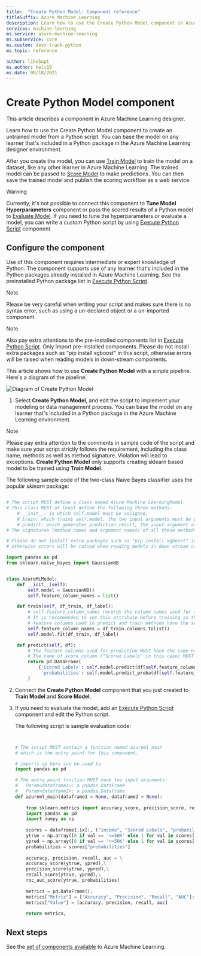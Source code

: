 ```yaml
---
title:  "Create Python Model: Component reference"
titleSuffix: Azure Machine Learning
description: Learn how to use the Create Python Model component in Azure Machine Learning to create a custom modeling or data processing component.
services: machine-learning
ms.service: azure-machine-learning
ms.subservice: core
ms.custom: devx-track-python
ms.topic: reference

author: likebupt
ms.author: keli19
ms.date: 08/18/2021
---
```

# Create Python Model component

This article describes a component in Azure Machine Learning designer.

Learn how to use the Create Python Model component to create an untrained model from a Python script. You can base the model on any learner that's included in a Python package in the Azure Machine Learning designer environment. 

After you create the model, you can use [Train Model](train-model.md) to train the model on a dataset, like any other learner in Azure Machine Learning. The trained model can be passed to [Score Model](score-model.md) to make predictions. You can then save the trained model and publish the scoring workflow as a web service.

> [!WARNING]
> Currently, it's not possible to connect this component to **Tune Model Hyperparameters** component or pass the scored results of a Python model to [Evaluate Model](evaluate-model.md). If you need to tune the hyperparameters or evaluate a model, you can write a custom Python script by using [Execute Python Script](execute-python-script.md) component.


## Configure the component

Use of this component requires intermediate or expert knowledge of Python. The component supports use of any learner that's included in the Python packages already installed in Azure Machine Learning. See the preinstalled Python package list in [Execute Python Script](execute-python-script.md).

> [!NOTE]
> Please be very careful when writing your script and makes sure there is no syntax error, such as using a un-declared object or a un-imported component.

> [!NOTE]
> Also pay extra attentions to the pre-installed components list in [Execute Python Script](execute-python-script.md). Only import pre-installed components. Please do not install extra packages such as "pip install xgboost" in this script, otherwise errors will be raised when reading models in down-stream components.
  
This article shows how to use **Create Python Model** with a simple pipeline. Here's a diagram of the pipeline:

![Diagram of Create Python Model](./media/module/create-python-model.png)

1. Select **Create Python Model**, and edit the script to implement your modeling or data management process. You can base the model on any learner that's included in a Python package in the Azure Machine Learning environment.

> [!NOTE]
> Please pay extra attention to the comments in sample code of the script and make sure your script strictly follows the requirement, including the class name, methods as well as method signature. Violation will lead to exceptions. 
> **Create Python Model** only supports creating sklearn based model to be trained using **Train Model**.

   The following sample code of the two-class Naive Bayes classifier uses the popular *sklearn* package:

   ```Python

   # The script MUST define a class named Azure Machine LearningModel.
   # This class MUST at least define the following three methods:
       # __init__: in which self.model must be assigned,
       # train: which trains self.model, the two input arguments must be pandas DataFrame,
       # predict: which generates prediction result, the input argument and the prediction result MUST be pandas DataFrame.
   # The signatures (method names and argument names) of all these methods MUST be exactly the same as the following example.

   # Please do not install extra packages such as "pip install xgboost" in this script,
   # otherwise errors will be raised when reading models in down-stream components.
   
   import pandas as pd
   from sklearn.naive_bayes import GaussianNB


   class AzureMLModel:
       def __init__(self):
           self.model = GaussianNB()
           self.feature_column_names = list()

       def train(self, df_train, df_label):
           # self.feature_column_names records the column names used for training.
           # It is recommended to set this attribute before training so that the
           # feature columns used in predict and train methods have the same names.
           self.feature_column_names = df_train.columns.tolist()
           self.model.fit(df_train, df_label)

       def predict(self, df):
           # The feature columns used for prediction MUST have the same names as the ones for training.
           # The name of score column ("Scored Labels" in this case) MUST be different from any other columns in input data.
           return pd.DataFrame(
               {'Scored Labels': self.model.predict(df[self.feature_column_names]), 
                'probabilities': self.model.predict_proba(df[self.feature_column_names])[:, 1]}
           )


   ```

2. Connect the **Create Python Model** component that you just created to **Train Model** and **Score Model**.

3. If you need to evaluate the model, add an [Execute Python Script](execute-python-script.md) component and edit the Python script.

   The following script is sample evaluation code:

   ```Python


   # The script MUST contain a function named azureml_main
   # which is the entry point for this component.

   # imports up here can be used to 
   import pandas as pd

   # The entry point function MUST have two input arguments:
   #   Param<dataframe1>: a pandas.DataFrame
   #   Param<dataframe2>: a pandas.DataFrame
   def azureml_main(dataframe1 = None, dataframe2 = None):
    
       from sklearn.metrics import accuracy_score, precision_score, recall_score, roc_auc_score, roc_curve
       import pandas as pd
       import numpy as np
    
       scores = dataframe1.ix[:, ("income", "Scored Labels", "probabilities")]
       ytrue = np.array([0 if val == '<=50K' else 1 for val in scores["income"]])
       ypred = np.array([0 if val == '<=50K' else 1 for val in scores["Scored Labels"]])    
       probabilities = scores["probabilities"]
    
       accuracy, precision, recall, auc = \
       accuracy_score(ytrue, ypred),\
       precision_score(ytrue, ypred),\
       recall_score(ytrue, ypred),\
       roc_auc_score(ytrue, probabilities)
    
       metrics = pd.DataFrame();
       metrics["Metric"] = ["Accuracy", "Precision", "Recall", "AUC"];
       metrics["Value"] = [accuracy, precision, recall, auc]
    
       return metrics,

   ```

## Next steps

See the [set of components available](component-reference.md) to Azure Machine Learning. 
